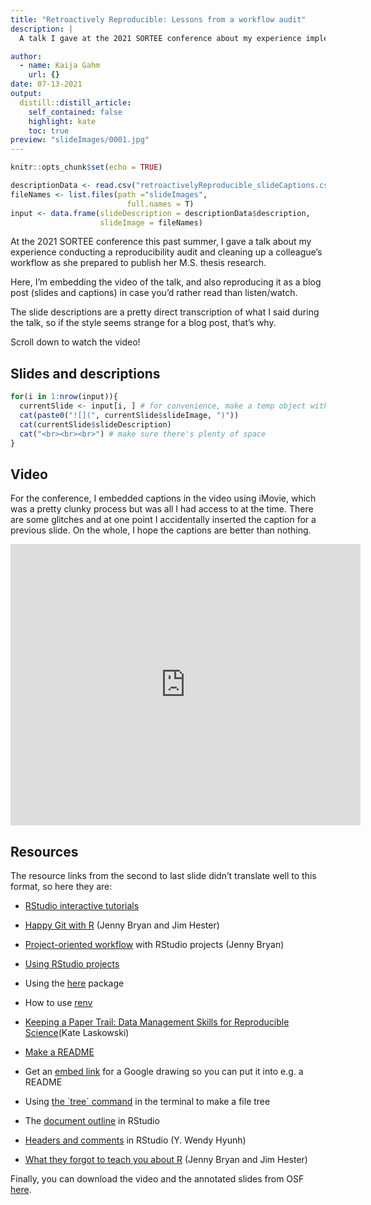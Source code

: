 ```yaml
---
title: "Retroactively Reproducible: Lessons from a workflow audit"
description: |
  A talk I gave at the 2021 SORTEE conference about my experience implementing data management and reproducibility tools retroactively, for an existing project, even if best practices weren’t used from the beginning. I also discuss organizing and making sense of someone else’s analyses when approaching the project as an outsider.

author:
  - name: Kaija Gahm
    url: {}
date: 07-13-2021
output:
  distill::distill_article:
    self_contained: false
    highlight: kate
    toc: true
preview: "slideImages/0001.jpg"
---
```


```r
knitr::opts_chunk$set(echo = TRUE)
```

```r
descriptionData <- read.csv("retroactivelyReproducible_slideCaptions.csv")
fileNames <- list.files(path ="slideImages", 
                          full.names = T)
input <- data.frame(slideDescription = descriptionData$description,
                    slideImage = fileNames)
```

At the 2021 SORTEE conference this past summer, I gave a talk about my experience conducting a reproducibility audit and cleaning up a colleague's workflow as she prepared to publish her M.S. thesis research.

Here, I'm embedding the video of the talk, and also reproducing it as a blog post (slides and captions) in case you'd rather read than listen/watch.

The slide descriptions are a pretty direct transcription of what I said during the talk, so if the style seems strange for a blog post, that's why.

Scroll down to watch the video!

## Slides and descriptions

```r
for(i in 1:nrow(input)){
  currentSlide <- input[i, ] # for convenience, make a temp object with the row corresponding to the current slide
  cat(paste0("![](", currentSlide$slideImage, ")"))
  cat(currentSlide$slideDescription)
  cat("<br><br><br>") # make sure there's plenty of space
}
```

## Video

For the conference, I embedded captions in the video using iMovie, which was a pretty clunky process but was all I had access to at the time. There are some glitches and at one point I accidentally inserted the caption for a previous slide. On the whole, I hope the captions are better than nothing.

<iframe width="560" height="450" src="https://www.youtube.com/embed/cJq2kp114Mg" title="Video of the Retroactively Reproducible talk" frameborder="0" allow="accelerometer; autoplay; clipboard-write; encrypted-media; gyroscope; picture-in-picture" allowfullscreen></iframe>

## Resources

The resource links from the second to last slide didn't translate well to this format, so here they are:

-   [RStudio interactive tutorials](https://education.rstudio.com/learn/)

-   [Happy Git with R](https://happygitwithr.com/) (Jenny Bryan and Jim Hester)

-   [Project-oriented workflow](https://www.tidyverse.org/blog/2017/12/workflow-vs-script/) with RStudio projects (Jenny Bryan)

-   [Using RStudio projects](https://support.rstudio.com/hc/en-us/articles/200526207-Using-Projects)

-   Using the [here](https://here.r-lib.org/) package

-   How to use [renv](https://rstudio.github.io/renv/)

-   [Keeping a Paper Trail: Data Management Skills for Reproducible Science ](https://laskowskilab.faculty.ucdavis.edu/2020/08/03/keeping-a-paper-trail-data-management-skills-for-reproducible-science/)(Kate Laskowski)

-   [Make a README](https://www.makeareadme.com/)

-   Get an [embed link](https://webapps.stackexchange.com/questions/14710/is-there-a-way-to-obtain-an-embed-link-for-a-google-drawings) for a Google drawing so you can put it into e.g. a README

-   Using [the \`tree\` command](https://rschu.me/list-a-directory-with-tree-command-on-mac-os-x-3b2d4c4a4827) in the terminal to make a file tree

-   The [document outline](https://blog.rstudio.com/2020/12/02/rstudio-v1-4-preview-little-things/) in RStudio

-   [Headers and comments](https://bookdown.org/yih_huynh/Guide-to-R-Book/r-conventions.html) in RStudio (Y. Wendy Hyunh)

-   [What they forgot to teach you about R](https://rstats.wtf/) (Jenny Bryan and Jim Hester)

Finally, you can download the video and the annotated slides from OSF [here](https://osf.io/xa4uj/).
